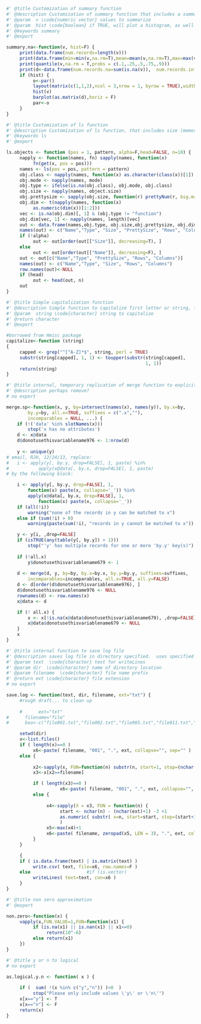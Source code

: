 ```r

#' @title Customization of summary function
#' @description Customization of summary function that includes a summary of the number of values that are na, infinite, or not numeric.  Also reports n records, min, mean, max, and several quantiles. 
#' @param  v \code{numeric vector} values to summarize
#' @param  hist \code{boolean} if TRUE, will plot a histogram, as well as output text to console
#' @keywords summary
#' @export

summary.na<-function(v, hist=F) {
     print(data.frame(num.records=length(v)))
     print(data.frame(min=min(v,na.rm=T),mean=mean(v,na.rm=T),max=max(v,na.rm=T)))
     print(quantile(v,na.rm = T,probs = c(.1,.25,.5,.75,.9)))
     print(d<-data.frame(num.records.na=sum(is.na(v)),  num.records.infinite=sum(is.infinite(v)),  num.records.not.numeric=sum(!is.numeric(v))))
     if (hist) {
          o<-par()
          layout(matrix(c(1,1,2),ncol = 3,nrow = 1, byrow = TRUE),widths=c(2,1))
          hist(v)
          barplot(as.matrix(d),horiz = F)
          par<-o
     }
}
```



```r
#' @title Customization of ls function
#' @description Customization of ls function, that includes size (memory) of all objects or data in current session environment.
#' @keywords ls
#' @export

ls.objects <- function (pos = 1, pattern, alpha=F,head=FALSE, n=10) {
     napply <- function(names, fn) sapply(names, function(x)
          fn(get(x, pos = pos)))
     names <- ls(pos = pos, pattern = pattern)
     obj.class <- napply(names, function(x) as.character(class(x))[1])
     obj.mode <- napply(names, mode)
     obj.type <- ifelse(is.na(obj.class), obj.mode, obj.class)
     obj.size <- napply(names, object.size)
     obj.prettysize <- sapply(obj.size, function(r) prettyNum(r, big.mark = ",") )
     obj.dim <- t(napply(names, function(x)
          as.numeric(dim(x))[1:2]))
     vec <- is.na(obj.dim)[, 1] & (obj.type != "function")
     obj.dim[vec, 1] <- napply(names, length)[vec]
     out <- data.frame(names,obj.type, obj.size,obj.prettysize, obj.dim)
     names(out) <- c("Name","Type", "Size", "PrettySize", "Rows", "Columns")
     if (!alpha)
          out <- out[order(out[["Size"]], decreasing=T), ]
     else
          out <- out[order(out[["Name"]], decreasing=F), ]
     out <- out[c("Name","Type", "PrettySize", "Rows", "Columns")]
     names(out) <- c("Name","Type", "Size", "Rows", "Columns")
     row.names(out)<-NULL
     if (head)
          out <- head(out, n)
     out
}
```

```r
#' @title Simple capitalization function
#' @description Simple function to capitalize first letter or string, for prettying up plot titles, legends, axes, etc.
#' @param  string \code{character} string to capitalize
#' @return character
#' @export

#borrowed from Hmisc package
capitalize<-function (string) 
{
     capped <- grep("^[^A-Z]*$", string, perl = TRUE)
     substr(string[capped], 1, 1) <- toupper(substr(string[capped], 
                                                    1, 1))
     return(string)
}
```


```r
#' @title internal, temporary replication of merge function to explicitly indicate merging of spatial object with a data.frame
#' @description perhaps remove?
# no export

merge.sp<-function(x, y, by=intersect(names(x), names(y)), by.x=by, 
     	by.y=by, all.x=TRUE, suffixes = c(".x",""), 
		incomparables = NULL, ...) {
	if (!('data' %in% slotNames(x)))
		stop('x has no attributes')
	d <- x@data
	d$donotusethisvariablename976 <- 1:nrow(d)
	
	y <- unique(y)
# email, RJH, 12/24/13, replace:
#	i <- apply(y[, by.y, drop=FALSE], 1, paste) %in% 
#			apply(x@data[, by.x, drop=FALSE], 1, paste)
# by the following block:

	i <- apply(y[, by.y, drop=FALSE], 1, 
		function(x) paste(x, collapse='_')) %in% 
		apply(x@data[, by.x, drop=FALSE], 1, 
			function(x) paste(x, collapse='_'))
	if (all(!i))
		warning("none of the records in y can be matched to x")
	else if (sum(!i) > 0)
		warning(paste(sum(!i), "records in y cannot be matched to x"))

	y <- y[i, ,drop=FALSE]
	if (isTRUE(any(table(y[, by.y]) > 1)))
		stop("'y' has multiple records for one or more 'by.y' key(s)")
	
	if (!all.x)
		y$donotusethisvariablename679 <- 1
	
	d <- merge(d, y, by=by, by.x=by.x, by.y=by.y, suffixes=suffixes, 
		incomparables=incomparables, all.x=TRUE, all.y=FALSE)
	d <- d[order(d$donotusethisvariablename976), ]
	d$donotusethisvariablename976 <- NULL
	rownames(d) <- row.names(x)
	x@data <- d

	if (! all.x) {
		x <- x[!is.na(x@data$donotusethisvariablename679), ,drop=FALSE] 
		x@data$donotusethisvariablename679 <- NULL
	}
	x
}
```

```r
#' @title internal function to save log file
#' @description saves log file in directory specified.  uses specified prefix.  reads names of existing logs in the directory to specify a number, incrementing it from the largest number of that file type.
#' @param text  \code{character} text for writeLines 
#' @param dir  \code{character} name of directory location 
#' @param filename  \code{character} file name prefix 
#' @return ext \code{character} file extension
# no export

save.log <- function(text, dir, filename, ext="txt") {
     #rough draft... to clean up
     
     #      ext="txt"
#      filename="file"
#      boo<-c("file001.txt","file002.txt","file005.txt","file011.txt","otherfile.txt")

     setwd(dir)
     x<-list.files()
     if ( length(x)==0 )
          x6<-paste( filename, "001", ".", ext, collapse="", sep="" )
     else {
               
          x2<-sapply(x, FUN=function(n) substr(n, start=1, stop=(nchar(n)-nchar(ext)-1-3)))
          x3<-x[x2==filename]

          if ( length(x3)==0 )
                    x6<-paste( filename, "001", ".", ext, collapse="", sep="" )
          else {
               
               x4<-sapply(X = x3, FUN = function(n) {
                    start <- nchar(n) - (nchar(ext)+1) -3 +1
                    as.numeric( substr( x=n, start=start, stop=(start+3-1)) ) }
                    )
               x5<-max(x4)+1
               x6<-paste( filename, zeropad(x5, LEN = 3), ".", ext, collapse="", sep="" )
          }
     }

     {
     if ( is.data.frame(text) | is.matrix(text) )
          write.csv( text, file=x6, row.names=F )
     else                     #if (is.vector)
          writeLines( text=text, con=x6 )
     }
}
```


```r
#' @title non zero approximation
#' @export

non.zero<-function(x) {
     vapply(x,FUN.VALUE=1,FUN=function(x1) {
          if (is.na(x1) || is.nan(x1) || x1<=0)  
               return(10^-6)
          else return(x1)
     })
}
```

```r
#' @title y or n to logical
# no export

as.logical.y.n <- function( x ) {
     
     if (  sum( !(x %in% c("y","n")) )>0  )
          stop("Please only include values \'y\' or \'n\'")
     x[x=="y"] <- T
     x[x=="n"] <- F
     return(x)
}

```

